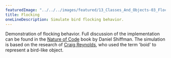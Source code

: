 ---
featuredImage: "../../../images/featured/13_Classes_And_Objects-03_Flocking-thumbnail.png"
title: Flocking
oneLineDescription: Simulate bird flocking behavior.
---

Demonstration of flocking behavior.
Full discussion of the implementation can be found in the
<a href="https://natureofcode.com/book/chapter-6-autonomous-agents/">Nature of Code</a>
book by Daniel Shiffman. The simulation is based on the research of
<a href="http://www.red3d.com/cwr/">Craig Reynolds</a>, who
used the term 'boid' to represent a bird-like object.